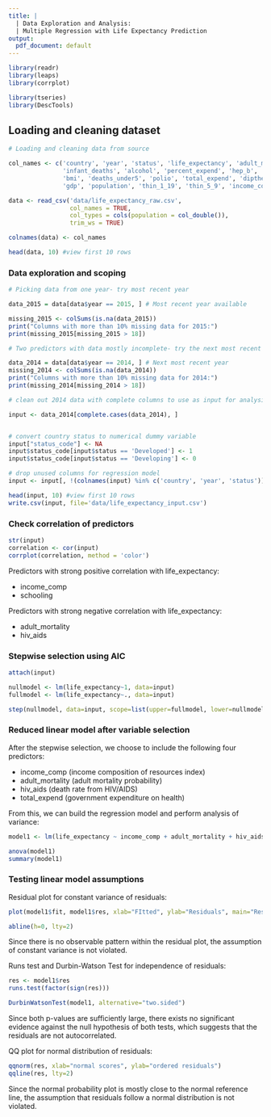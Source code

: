 ```yaml
---
title: |
  | Data Exploration and Analysis: 
  | Multiple Regression with Life Expectancy Prediction 
output:
  pdf_document: default
---
```


```r

library(readr)
library(leaps)
library(corrplot)

library(tseries)
library(DescTools)
```

## Loading and cleaning dataset

```r
# Loading and cleaning data from source

col_names <- c('country', 'year', 'status', 'life_expectancy', 'adult_mortality', 
               'infant_deaths', 'alcohol', 'percent_expend', 'hep_b', 'measles', 
               'bmi', 'deaths_under5', 'polio', 'total_expend', 'diptheria', 'hiv_aids', 
               'gdp', 'population', 'thin_1_19', 'thin_5_9', 'income_comp', 'schooling')

data <- read_csv('data/life_expectancy_raw.csv', 
                 col_names = TRUE, 
                 col_types = cols(population = col_double()), 
                 trim_ws = TRUE)

colnames(data) <- col_names

head(data, 10) #view first 10 rows
```
### Data exploration and scoping

```r

# Picking data from one year- try most recent year

data_2015 = data[data$year == 2015, ] # Most recent year available

missing_2015 <- colSums(is.na(data_2015))
print("Columns with more than 10% missing data for 2015:")
print(missing_2015[missing_2015 > 18])

# Two predictors with data mostly incomplete- try the next most recent year

data_2014 = data[data$year == 2014, ] # Next most recent year
missing_2014 <- colSums(is.na(data_2014))
print("Columns with more than 10% missing data for 2014:")
print(missing_2014[missing_2014 > 18])


```
```r

# clean out 2014 data with complete columns to use as input for analysis

input <- data_2014[complete.cases(data_2014), ]


# convert country status to numerical dummy variable
input["status_code"] <- NA
input$status_code[input$status == 'Developed'] <- 1
input$status_code[input$status == 'Developing'] <- 0

# drop unused columns for regression model
input <- input[, !(colnames(input) %in% c('country', 'year', 'status'))]

head(input, 10) #view first 10 rows
write.csv(input, file='data/life_expectancy_input.csv')
```

### Check correlation of predictors
```r

str(input)
correlation <- cor(input)
corrplot(correlation, method = 'color')

```

Predictors with strong positive correlation with life_expectancy:  

* income_comp
* schooling

Predictors with strong negative correlation with life_expectancy:  

* adult_mortality
* hiv_aids


### Stepwise selection using AIC

```r

attach(input)

nullmodel <- lm(life_expectancy~1, data=input)
fullmodel <- lm(life_expectancy~., data=input)

step(nullmodel, data=input, scope=list(upper=fullmodel, lower=nullmodel, direction='both', k=2, test='F'), trace=0)

```
### Reduced linear model after variable selection

After the stepwise selection, we choose to include the following four predictors:  

  * income_comp (income composition of resources index)
  * adult_mortality (adult mortality probability)
  * hiv_aids (death rate from HIV/AIDS)
  * total_expend (government expenditure on health)

From this, we can build the regression model and perform analysis of variance:  

```r

model1 <- lm(life_expectancy ~ income_comp + adult_mortality + hiv_aids + total_expend)

anova(model1)
summary(model1)
```

### Testing linear model assumptions

Residual plot for constant variance of residuals:  

```r
plot(model1$fit, model1$res, xlab="FItted", ylab="Residuals", main="Residuals Against Fitted Values")

abline(h=0, lty=2)
```

Since there is no observable pattern within the residual plot, the assumption of constant variance is not violated.  

Runs test and Durbin-Watson Test for independence of residuals:  

```r

res <- model1$res
runs.test(factor(sign(res)))

DurbinWatsonTest(model1, alternative="two.sided")

```

Since both p-values are sufficiently large, there exists no significant evidence against the null hypothesis of both tests, which suggests that the residuals are not autocorrelated.   

QQ plot for normal distribution of residuals:  

```r
qqnorm(res, xlab="normal scores", ylab="ordered residuals")
qqline(res, lty=2)

```

Since the normal probability plot is mostly close to the normal reference line, the assumption that residuals follow a normal distribution is not violated.  